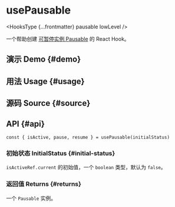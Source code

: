 # usePausable


<HooksType {...frontmatter} pausable lowLevel />

一个帮助创建 [可暂停实例 Pausable](/docs/features/pausable) 的 React Hook。

## 演示 Demo \{#demo}


<App />

## 用法 Usage \{#usage}



## 源码 Source \{#source}


<Source />

## API \{#api}

```tsx
const { isActive, pause, resume } = usePausable(initialStatus)
```

### 初始状态 InitialStatus \{#initial-status}

`isActiveRef.current` 的初始值，一个 `boolean` 类型，默认为 `false`。

### 返回值 Returns \{#returns}


<Tip type="pausable" />

一个 `Pausable` 实例。
